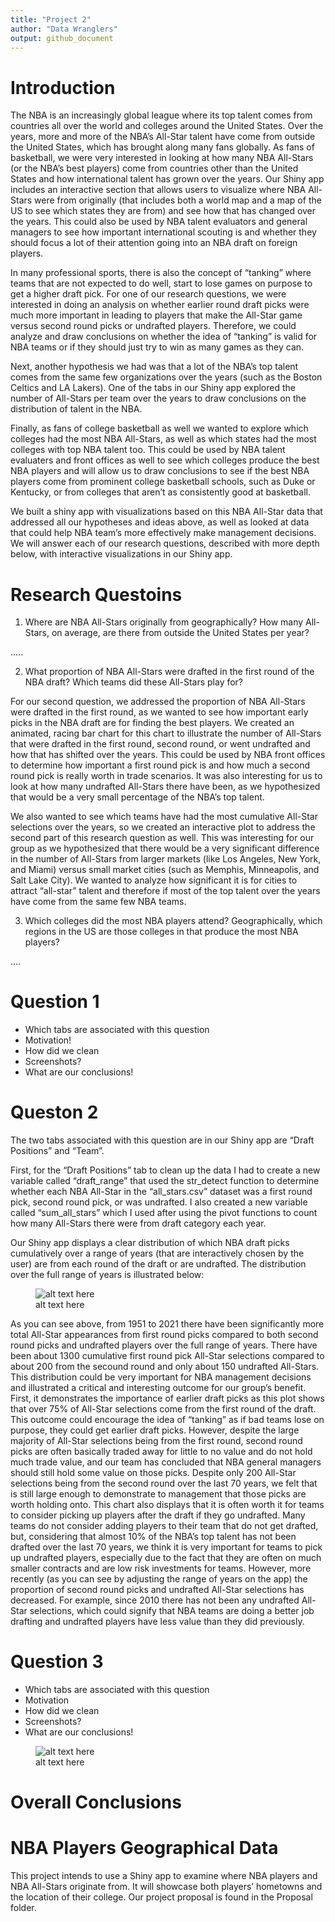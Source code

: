 ```yaml
---
title: "Project 2"
author: "Data Wranglers"
output: github_document
---
```


# Introduction

The NBA is an increasingly global league where its top talent comes from countries all over the world and colleges around the United States. Over the years, more and more of the NBA's All-Star talent have come from outside the United States, which has brought along many fans globally. As fans of basketball, we were very interested in looking at how many NBA All-Stars (or the NBA's best players) come from countries other than the United States and how international talent has grown over the years. Our Shiny app includes an interactive section that allows users to visualize where NBA All-Stars were from originally (that includes both a world map and a map of the US to see which states they are from) and see how that has changed over the years. This could also be used by NBA talent evaluators and general managers to see how important international scouting is and whether they should focus a lot of their attention going into an NBA draft on foreign players.

In many professional sports, there is also the concept of "tanking" where teams that are not expected to do well, start to lose games on purpose to get a higher draft pick. For one of our research questions, we were interested in doing an analysis on whether earlier round draft picks were much more important in leading to players that make the All-Star game versus second round picks or undrafted players. Therefore, we could analyze and draw conclusions on whether the idea of "tanking" is valid for NBA teams or if they should just try to win as many games as they can. 

Next, another hypothesis we had was that a lot of the NBA's top talent comes from the same few organizations over the years (such as the Boston Celtics and LA Lakers). One of the tabs in our Shiny app explored the number of All-Stars per team over the years to draw conclusions on the distribution of talent in the NBA.

Finally, as fans of college basketball as well we wanted to explore which colleges had the most NBA All-Stars, as well as which states had the most colleges with top NBA talent too. This could be used by NBA talent evaluaters and front offices as well to see which colleges produce the best NBA players and will allow us to draw conclusions to see if the best NBA players come from prominent college basketball schools, such as Duke or Kentucky, or from colleges that aren't as consistently good at basketball.

We built a shiny app with visualizations based on this NBA All-Star data that addressed all our hypotheses and ideas above, as well as looked at data that could help NBA team's more effectively make management decisions. We will answer each of our research questions, described with more depth below, with interactive visualizations in our Shiny app.


# Research Questoins

1. Where are NBA All-Stars originally from geographically? How many All-Stars, on average, are there from outside the United States per year?

.....

2. What proportion of NBA All-Stars were drafted in the first round of the NBA draft? Which teams did these All-Stars play for?

For our second question, we addressed the proportion of NBA All-Stars were drafted in the first round, as we wanted to see how important early picks in the NBA draft are for finding the best players. We created an animated, racing bar chart for this chart to illustrate the number of All-Stars that were drafted in the first round, second round, or went undrafted and how that has shifted over the years. This could be used by NBA front offices to determine how important a first round pick is and how much a second round pick is really worth in trade scenarios. It was also interesting for us to look at how many undrafted All-Stars there have been, as we hypothesized that would be a very small percentage of the NBA's top talent.

We also wanted to see which teams have had the most cumulative All-Star selections over the years, so we created an interactive plot to address the second part of this research question as well. This was interesting for our group as we hypothesized that there would be a very significant difference in the number of All-Stars from larger markets (like Los Angeles, New York, and Miami) versus small market cities (such as Memphis, Minneapolis, and Salt Lake City). We wanted to analyze how significant it is for cities to attract "all-star" talent and therefore if most of the top talent over the years have come from the same few NBA teams.  

3. Which colleges did the most NBA players attend? Geographically, which regions in the US are those colleges in that produce the most NBA players?

....


# Question 1

- Which tabs are associated with this question
- Motivation!
- How did we clean
- Screenshots?
- What are our conclusions!



# Queston 2

The two tabs associated with this question are in our Shiny app are "Draft Positions" and "Team".

First, for the "Draft Positions" tab to clean up the data I had to create a new variable called "draft_range" that used the str_detect function to determine whether each NBA All-Star in the "all_stars.csv" dataset was a first round pick, second round pick, or was undrafted. I also created a new variable called "sum_all_stars" which I used after using the pivot functions to count how many All-Stars there were from draft category each year. 

Our Shiny app displays a clear distribution of which NBA draft picks cumulatively over a range of years (that are interactively chosen by the user) are from each round of the draft or are undrafted. The distribution over the full range of years is illustrated below:

![alt text here](images/NBADraftDistribution.png)

As you can see above, from 1951 to 2021 there have been significantly more total All-Star appearances from first round picks compared to both second round picks and undrafted players over the full range of years. There have been about 1300 cumulative first round pick All-Star selections compared to about 200 from the secound round and only about 150 undrafted All-Stars. This distribution could be very important for NBA management decisions and illustrated a critical and interesting outcome for our group's benefit. First, it demonstrates the importance of earlier draft picks as this plot shows that over 75% of All-Star selections come from the first round of the draft. This outcome could encourage the idea of "tanking" as if bad teams lose on purpose, they could get earlier draft picks. However, despite the large majority of All-Star selections being from the first round, second round picks are often basically traded away for little to no value and do not hold much trade value, and our team has concluded that NBA general managers should still hold some value on those picks. Despite only 200 All-Star selections being from the second round over the last 70 years, we felt that is still large enough to demonstrate to management that those picks are worth holding onto. This chart also displays that it is often worth it for teams to consider picking up players after the draft if they go undrafted. Many teams do not consider adding players to their team that do not get drafted, but, considering that almost 10% of the NBA's top talent has not been drafted over the last 70 years, we think it is very important for teams to pick up undrafted players, especially due to the fact that they are often on much smaller contracts and are low risk investments for teams. However, more recently (as you can see by adjusting the range of years on the app) the proportion of second round picks and undrafted All-Star selections has decreased. For example, since 2010 there has not been any undrafted All-Star selections, which could signify that NBA teams are doing a better job drafting and undrafted players have less value than they did previously. 


# Question 3

- Which tabs are associated with this question
- Motivation
- How did we clean
- Screenshots?
- What are our conclusions!

![alt text here](images/all_stars_by_state.png)



# Overall Conclusions



# NBA Players Geographical Data

This project intends to use a Shiny app to examine where NBA players and NBA All-Stars originate from. It will showcase both players' hometowns and the location of their college. Our project proposal is found in the Proposal folder.